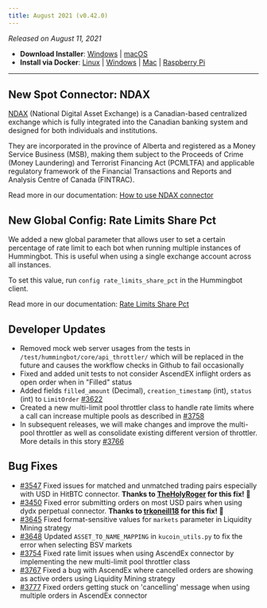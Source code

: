 ```yaml
---
title: August 2021 (v0.42.0)
---
```


_Released on August 11, 2021_

- **Download Installer**: [Windows](https://dist.hummingbot.io/hummingbot_v0.42.0_setup.exe) | [macOS](https://dist.hummingbot.io/hummingbot_v0.42.0.dmg)
- **Install via Docker**: [Linux](https://docs.hummingbot.io/installation/linux/#install-via-docker) | [Windows](https://docs.hummingbot.io/installation/windows/#install-via-docker) | [Mac](https://docs.hummingbot.io/installation/mac/#install-via-docker) | [Raspberry Pi](https://docs.hummingbot.io/installation/raspberry/)

---

## New Spot Connector: NDAX

[NDAX](https://ndax.io/) (National Digital Asset Exchange) is a Canadian-based centralized exchange which is fully integrated into the Canadian banking system and designed for both individuals and institutions.

They are incorporated in the province of Alberta and registered as a Money Service Business (MSB), making them subject to the Proceeds of Crime (Money Laundering) and Terrorist Financing Act (PCMLTFA) and applicable regulatory framework of the Financial Transactions and Reports and Analysis Centre of Canada (FINTRAC).

Read more in our documentation: [How to use NDAX connector](/spot-connectors/ndax)

## New Global Config: Rate Limits Share Pct

We added a new global parameter that allows user to set a certain percentage of rate limit to each bot when running multiple instances of Hummingbot. This is useful when using a single exchange account across all instances.

To set this value, run `config rate_limits_share_pct` in the Hummingbot client.

Read more in our documentation: [Rate Limits Share Pct](/operation/rate-limits-share-pct)

## Developer Updates

- Removed mock web server usages from the tests in `/test/hummingbot/core/api_throttler/` which will be replaced in the future and causes the workflow checks in Github to fail occasionally
- Fixed and added unit tests to not consider AscendEX inflight orders as open order when in "Filled" status
- Added fields `filled_amount` (Decimal), `creation_timestamp` (int), `status` (int) to `LimitOrder` [#3622](https://github.com/coinalpha/hummingbot/issues/3622)
- Created a new multi-limit pool throttler class to handle rate limits where a call can increase multiple pools as described in [#3758](https://github.com/CoinAlpha/hummingbot/pull/3758)
- In subsequent releases, we will make changes and improve the multi-pool throttler as well as consolidate existing different version of throttler. More details in this story [#3766](https://github.com/CoinAlpha/hummingbot/issues/3766)

## Bug Fixes

- [#3547](https://github.com/CoinAlpha/hummingbot/issues/3547) Fixed issues for matched and unmatched trading pairs especially with USD in HitBTC connector. **Thanks to [TheHolyRoger](https://github.com/TheHolyRoger) for this fix! 🙏**
- [#3450](https://github.com/coinalpha/hummingbot/issues/3450) Fixed error submitting orders on most USD pairs when using dydx perpetual connector. **Thanks to [trkoneill18](https://github.com/trkoneill18) for this fix! 🙏**
- [#3645](https://github.com/coinalpha/hummingbot/issues/3645) Fixed format-sensitive values for `markets` parameter in Liquidity Mining strategy
- [#3648](https://github.com/CoinAlpha/hummingbot/issues/3648) Updated `ASSET_TO_NAME_MAPPING` in `kucoin_utils.py` to fix the error when selecting BSV markets
- [#3754](https://github.com/CoinAlpha/hummingbot/issues/3754) Fixed rate limit issues when using AscendEx connector by implementing the new multi-limit pool throttler class
- [#3767](https://github.com/CoinAlpha/hummingbot/issues/3767) Fixed a bug with AscendEx where cancelled orders are showing as active orders using Liquidity Mining strategy
- [#3777](https://github.com/coinalpha/hummingbot/issues/3777) Fixed orders getting stuck on 'cancelling' message when using multiple orders in AscendEx connector
